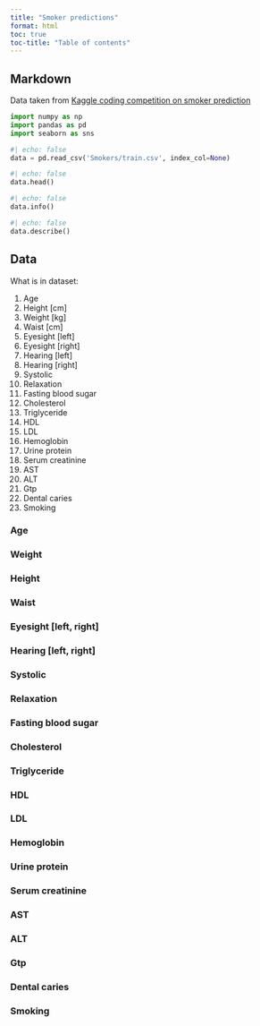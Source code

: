 ```yaml
---
title: "Smoker predictions"
format: html
toc: true
toc-title: "Table of contents"
---
```


## Markdown

Data taken from [Kaggle coding competition on smoker prediction](https://www.kaggle.com/competitions/playground-series-s3e24/overview)  

``` python
import numpy as np
import pandas as pd
import seaborn as sns
```


```python
#| echo: false
data = pd.read_csv('Smokers/train.csv', index_col=None)
```

```python
#| echo: false
data.head()
```
```python
#| echo: false
data.info()
```
```python
#| echo: false
data.describe()
```

## Data
What is in dataset: 

1. Age  
2. Height [cm]  
3. Weight [kg]  
4. Waist [cm]  
5. Eyesight [left]  
6. Eyesight [right]  
7. Hearing [left]  
8. Hearing [right]  
9. Systolic  
10. Relaxation  
11. Fasting blood sugar  
12. Cholesterol  
13. Triglyceride  
14. HDL  
15. LDL  
16. Hemoglobin  
17. Urine protein  
18. Serum creatinine  
19. AST  
20. ALT  
21. Gtp  
22. Dental caries  
23. Smoking  

### Age

### Weight

### Height

### Waist

### Eyesight [left, right]

### Hearing [left, right]

### Systolic

### Relaxation

### Fasting blood sugar

### Cholesterol

### Triglyceride

### HDL

### LDL

### Hemoglobin

### Urine protein

### Serum creatinine

### AST

### ALT

### Gtp

### Dental caries

### Smoking